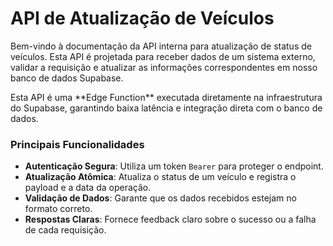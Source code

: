 # API de Atualização de Veículos

Bem-vindo à documentação da API interna para atualização de status de veículos. Esta API é projetada para receber dados de um sistema externo, validar a requisição e atualizar as informações correspondentes em nosso banco de dados Supabase.

<Info>
  Esta API é uma **Edge Function** executada diretamente na infraestrutura do
  Supabase, garantindo baixa latência e integração direta com o banco de dados.
</Info>

### Principais Funcionalidades

- **Autenticação Segura**: Utiliza um token `Bearer` para proteger o endpoint.
- **Atualização Atômica**: Atualiza o status de um veículo e registra o payload e a data da operação.
- **Validação de Dados**: Garante que os dados recebidos estejam no formato correto.
- **Respostas Claras**: Fornece feedback claro sobre o sucesso ou a falha de cada requisição.